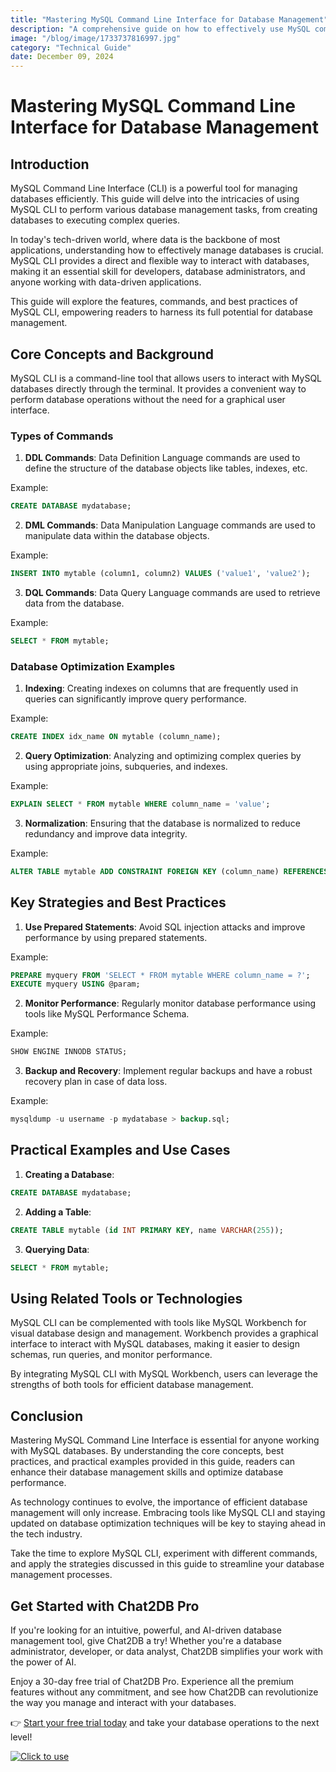 ```yaml
---
title: "Mastering MySQL Command Line Interface for Database Management"
description: "A comprehensive guide on how to effectively use MySQL command line interface for efficient database management."
image: "/blog/image/1733737816997.jpg"
category: "Technical Guide"
date: December 09, 2024
---
```


# Mastering MySQL Command Line Interface for Database Management

## Introduction
MySQL Command Line Interface (CLI) is a powerful tool for managing databases efficiently. This guide will delve into the intricacies of using MySQL CLI to perform various database management tasks, from creating databases to executing complex queries.

In today's tech-driven world, where data is the backbone of most applications, understanding how to effectively manage databases is crucial. MySQL CLI provides a direct and flexible way to interact with databases, making it an essential skill for developers, database administrators, and anyone working with data-driven applications.

This guide will explore the features, commands, and best practices of MySQL CLI, empowering readers to harness its full potential for database management.

## Core Concepts and Background
MySQL CLI is a command-line tool that allows users to interact with MySQL databases directly through the terminal. It provides a convenient way to perform database operations without the need for a graphical user interface.

### Types of Commands
1. **DDL Commands**: Data Definition Language commands are used to define the structure of the database objects like tables, indexes, etc.

Example:
```sql
CREATE DATABASE mydatabase;
```

2. **DML Commands**: Data Manipulation Language commands are used to manipulate data within the database objects.

Example:
```sql
INSERT INTO mytable (column1, column2) VALUES ('value1', 'value2');
```

3. **DQL Commands**: Data Query Language commands are used to retrieve data from the database.

Example:
```sql
SELECT * FROM mytable;
```

### Database Optimization Examples
1. **Indexing**: Creating indexes on columns that are frequently used in queries can significantly improve query performance.

Example:
```sql
CREATE INDEX idx_name ON mytable (column_name);
```

2. **Query Optimization**: Analyzing and optimizing complex queries by using appropriate joins, subqueries, and indexes.

Example:
```sql
EXPLAIN SELECT * FROM mytable WHERE column_name = 'value';
```

3. **Normalization**: Ensuring that the database is normalized to reduce redundancy and improve data integrity.

Example:
```sql
ALTER TABLE mytable ADD CONSTRAINT FOREIGN KEY (column_name) REFERENCES othertable (column_name);
```

## Key Strategies and Best Practices
1. **Use Prepared Statements**: Avoid SQL injection attacks and improve performance by using prepared statements.

Example:
```sql
PREPARE myquery FROM 'SELECT * FROM mytable WHERE column_name = ?';
EXECUTE myquery USING @param;
```

2. **Monitor Performance**: Regularly monitor database performance using tools like MySQL Performance Schema.

Example:
```sql
SHOW ENGINE INNODB STATUS;
```

3. **Backup and Recovery**: Implement regular backups and have a robust recovery plan in case of data loss.

Example:
```sql
mysqldump -u username -p mydatabase > backup.sql;
```

## Practical Examples and Use Cases
1. **Creating a Database**:
```sql
CREATE DATABASE mydatabase;
```

2. **Adding a Table**:
```sql
CREATE TABLE mytable (id INT PRIMARY KEY, name VARCHAR(255));
```

3. **Querying Data**:
```sql
SELECT * FROM mytable;
```

## Using Related Tools or Technologies
MySQL CLI can be complemented with tools like MySQL Workbench for visual database design and management. Workbench provides a graphical interface to interact with MySQL databases, making it easier to design schemas, run queries, and monitor performance.

By integrating MySQL CLI with MySQL Workbench, users can leverage the strengths of both tools for efficient database management.

## Conclusion
Mastering MySQL Command Line Interface is essential for anyone working with MySQL databases. By understanding the core concepts, best practices, and practical examples provided in this guide, readers can enhance their database management skills and optimize database performance.

As technology continues to evolve, the importance of efficient database management will only increase. Embracing tools like MySQL CLI and staying updated on database optimization techniques will be key to staying ahead in the tech industry.

Take the time to explore MySQL CLI, experiment with different commands, and apply the strategies discussed in this guide to streamline your database management processes.

## Get Started with Chat2DB Pro

If you're looking for an intuitive, powerful, and AI-driven database management tool, give Chat2DB a try! Whether you're a database administrator, developer, or data analyst, Chat2DB simplifies your work with the power of AI.

Enjoy a 30-day free trial of Chat2DB Pro. Experience all the premium features without any commitment, and see how Chat2DB can revolutionize the way you manage and interact with your databases.

👉 [Start your free trial today](https://chat2db.ai/pricing) and take your database operations to the next level!


[![Click to use](/image/blog/bg/chat2db.jpg)](https://chat2db.ai/)
